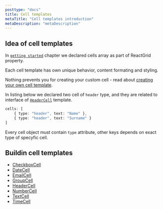 ```yaml
---
posttype: "docs"
title: Cell templates
metaTitle: "Cell templates introduction"
metaDescription: "metaDescription"
---
```


## Idea of cell templates

In [`getting started`](/docs/3.0/1-getting-started/) chapter we declared cells array as part of ReactGrid property.

Each cell template has own unique behavior, content formating and styling. 

Nothing prevents you for creating your custom cell - read about [creating your own cell template](/docs/3.0/5-create-your-own-cell-template/). 

In listing below we declared two cell of `header` type, and they are related to interface of [`HeaderCell`](/docs/3.0/4-cell-templates/6-HeaderCell/) 
template.

```ts
cells: [
    { type: "header", text: "Name" },
    { type: "header", text: "Surname" }
]
```

Every cell object must contain `type` attribute, other keys depends on exact type of specyfic cell.

## Buildin cell templates

* [CheckboxCell](/docs/3.0/4-cell-templates/2-CheckboxCell/)
* [DateCell](/docs/3.0/4-cell-templates/3-DateCell/)
* [EmailCell](/docs/3.0/4-cell-templates/4-EmailCell/)
* [GroupCell](/docs/3.0/4-cell-templates/5-GroupCell/)
* [HeaderCell](/docs/3.0/4-cell-templates/6-HeaderCell/)
* [NumberCell](/docs/3.0/4-cell-templates/7-NumberCell/)
* [TextCell](/docs/3.0/4-cell-templates/8-TextCell/)
* [TimeCell](/docs/3.0/4-cell-templates/9-TimeCell/)